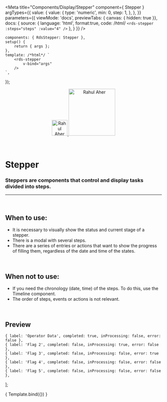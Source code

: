 
<Meta
	title="Components/Display/Stepper"
	component={ Stepper }
	argTypes={{
		value: {
			value: {
				type: 'numeric',
				min: 0,
				step: 1,
			},
		},
	}}
	parameters={{
		viewMode: 'docs',
		previewTabs: { canvas: { hidden: true }},
		docs: {
			source: {
				language: 'html',
				format:true,
				code: /*html*/ 
`<rds-stepper
	:steps="steps"
	:value="4"
/>`
			},
		}
	}}
/>

	components: { RdsStepper: Stepper },
	setup() {
		return { args };
	},
	template: /*html*/ `
		<rds-stepper
			v-bind="args" 
		/>
	`,
});

<div align="center" style={{display: 'flex'}}>
    <a href="https://rahulaher.netlify.app">
        <img src="../../../img/logo/glyph-black-colored.svg" alt="Rahul Aher logo" width="50" />
        <img src="../../../img/logo/word-black-colored.svg" alt="Rahul Aher" width="150" />
    </a>
</div>

<br />
<br />

# Stepper

### Steppers are components that control and display tasks divided into steps.

---
<br />

## When to use:
- It is necessary to visually show the status and current stage of a stepper.
- There is a modal with several steps.
- There are a series of entries or actions that want to show the progress of filling them, regardless of the date and time of the states.

<br />

## When not to use:
- If you need the chronology (date, time) of the steps. To do this, use the Timeline component.
- The order of steps, events or actions is not relevant.

<br />

## Preview

    { label: 'Operator Data', completed: true, inProcessing: false, error: false },
    { label: 'Flag 2', completed: false, inProcessing: true, error: false },
    { label: 'Flag 3', completed: false, inProcessing: false, error: true },
    { label: 'Flag 4', completed: false, inProcessing: false, error: false },
    { label: 'Flag 5', completed: false, inProcessing: false, error: false },
];

<Canvas>
	<Story
		name="Stepper"
		args={{
			steps,
			value: 4,
		}}
	>
		{ Template.bind({}) }
	</Story>
</Canvas>

<ArgsTable story="Stepper" />